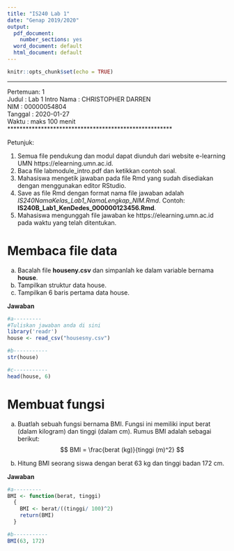 ---
title: "IS240 Lab 1"
date: "Genap 2019/2020"
output:
  pdf_document: 
    number_sections: yes
  word_document: default
  html_document: default
---

```{r setup, include=FALSE}
knitr::opts_chunk$set(echo = TRUE)
```

******************************************************
Pertemuan: 1   
Judul    : Lab 1 Intro
Nama     : CHRISTOPHER DARREN  
NIM      : 00000054804   
Tanggal  : 2020-01-27   
Waktu    : maks 100 menit     
******************************************************

Petunjuk:

1. Semua file pendukung dan modul dapat diunduh dari website e-learning UMN
https://elearning.umn.ac.id. 
2. Baca file labmodule_intro.pdf dan ketikkan contoh soal. 
3. Mahasiswa mengetik jawaban pada file Rmd yang sudah disediakan dengan menggunakan editor RStudio.
4. Save as file Rmd dengan format nama file jawaban adalah *IS240NamaKelas_Lab1_NamaLengkap_NIM.Rmd*. Contoh: **IS240B_Lab1_KenDedes_000000123456.Rmd**. 
5. Mahasiswa mengunggah file jawaban ke https://elearning.umn.ac.id pada waktu yang telah ditentukan. 


# Membaca file data


a. Bacalah file **houseny.csv** dan simpanlah ke dalam variable bernama **house**.	
b. Tampilkan struktur data house.
c. Tampilkan 6 baris pertama data house.

**Jawaban**    

```{r, echo = TRUE, message = FALSE, warning = FALSE}
#a---------
#Tuliskan jawaban anda di sini
library('readr')
house <- read_csv("housesny.csv")

#b-----------
str(house)

#c-----------
head(house, 6)
```

# Membuat fungsi


a.	Buatlah sebuah fungsi bernama BMI. Fungsi ini memiliki input berat (dalam kilogram) dan tinggi (dalam cm). Rumus BMI adalah sebagai berikut:
$$ BMI = \frac{berat (kg)}{tinggi (m)^2}  $$
    
b. Hitung BMI seorang siswa dengan berat 63 kg dan tinggi badan 172 cm. 
    
    
**Jawaban**    

```{r, echo = TRUE, message = FALSE, warning = FALSE}
#a---------
BMI <- function(berat, tinggi)
  {
    BMI <- berat/((tinggi/ 100)^2)
    return(BMI)
  }

#b-----------
BMI(63, 172)

```
